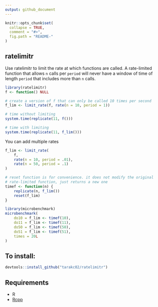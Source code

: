 ```yaml
---
output: github_document
---
```


<!-- README.md is generated from README.Rmd. Please edit that file -->

```r
knitr::opts_chunk$set(
  collapse = TRUE,
  comment = "#>",
  fig.path = "README-"
)
```

## ratelimitr
Use ratelimitr to limit the rate at which functions are called. A rate-limited function that allows `n` calls per `period` will never have a window of time of length `period` that includes more than `n` calls. 

```r
library(ratelimitr)
f <- function() NULL

# create a version of f that can only be called 10 times per second
f_lim <- limit_rate(f, rate(n = 10, period = 1))

# time without limiting
system.time(replicate(11, f()))

# time with limiting
system.time(replicate(11, f_lim()))
```

You can add multiple rates
```r
f_lim <- limit_rate(
    f, 
    rate(n = 10, period = .01), 
    rate(n = 50, period = .1)
)

# reset function is for convenience. it does not modify the original 
# rate-limited function, just returns a new one
timef <- function(n) {
    replicate(n, f_lim())
    reset(f_lim)
}

library(microbenchmark)
microbenchmark(
    do10 = f_lim <- timef(10),
    do11 = f_lim <- timef(11),
    do50 = f_lim <- timef(50),
    do51 = f_lim <- timef(51),
    times = 20L
)
```

## To install:

```r
devtools::install_github("tarakc02/ratelimitr")
```

## Requirements
* R
* [Rcpp](https://cran.r-project.org/web/packages/Rcpp/index.html)
